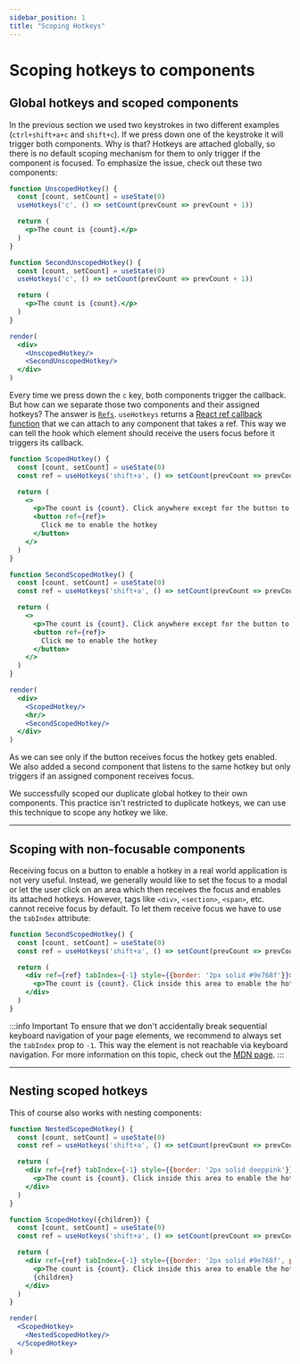 ```yaml
---
sidebar_position: 1
title: "Scoping Hotkeys"
---
```


# Scoping hotkeys to components

## Global hotkeys and scoped components

In the previous section we used two keystrokes in two different examples (`ctrl+shift+a+c` and `shift+c`).
If we press down one of the keystroke it will trigger both components. Why is that?
Hotkeys are attached globally, so there is no default scoping mechanism for them to only trigger if the component is
focused. To emphasize the issue, check out these two components:

```jsx live noInline
function UnscopedHotkey() {
  const [count, setCount] = useState(0)
  useHotkeys('c', () => setCount(prevCount => prevCount + 1))

  return (
    <p>The count is {count}.</p>
  )
}

function SecondUnscopedHotkey() {
  const [count, setCount] = useState(0)
  useHotkeys('c', () => setCount(prevCount => prevCount + 1))

  return (
    <p>The count is {count}.</p>
  )
}

render(
  <div>
    <UnscopedHotkey/>
    <SecondUnscopedHotkey/>
  </div>
)
```

Every time we press down the `c` key, both components trigger the callback. But how can we separate those two components
and their assigned hotkeys? The answer is [`Refs`](https://react.dev/learn/manipulating-the-dom-with-refs). `useHotkeys`
returns a [React ref callback function](https://react.dev/reference/react-dom/components/common#ref-callback) that we
can attach to any component that takes a ref. This way we can tell the hook which element should receive the users focus
before it triggers its callback.

```jsx live noInline
function ScopedHotkey() {
  const [count, setCount] = useState(0)
  const ref = useHotkeys('shift+a', () => setCount(prevCount => prevCount + 1))

  return (
    <>
      <p>The count is {count}. Click anywhere except for the button to disable the hotkey.</p>
      <button ref={ref}>
        Click me to enable the hotkey
      </button>
    </>
  )
}

function SecondScopedHotkey() {
  const [count, setCount] = useState(0)
  const ref = useHotkeys('shift+a', () => setCount(prevCount => prevCount + 1))

  return (
    <>
      <p>The count is {count}. Click anywhere except for the button to disable the hotkey.</p>
      <button ref={ref}>
        Click me to enable the hotkey
      </button>
    </>
  )
}

render(
  <div>
    <ScopedHotkey/>
    <hr/>
    <SecondScopedHotkey/>
  </div>
)
```

As we can see only if the button receives focus the hotkey gets enabled. We also added a second component that
listens to the same hotkey but only triggers if an assigned component receives focus.

We successfully scoped our duplicate global hotkey to their own components. This practice isn't restricted to duplicate
hotkeys, we can use this technique to scope any hotkey we like.

***

## Scoping with non-focusable components

Receiving focus on a button to enable a hotkey in a real world application is not very useful. Instead, we generally would
like to set the focus to a modal or let the user click on an area which then receives the focus and enables
its attached hotkeys. However, tags like `<div>`, `<section>`, `<span>`, etc. cannot receive focus by default. To let them
receive focus we have to use the `tabIndex` attribute:

```jsx live
function SecondScopedHotkey() {
  const [count, setCount] = useState(0)
  const ref = useHotkeys('shift+a', () => setCount(prevCount => prevCount + 1))

  return (
    <div ref={ref} tabIndex={-1} style={{border: '2px solid #9e768f'}}>
      <p>The count is {count}. Click inside this area to enable the hotkey.</p>
    </div>
  )
}
```

:::info Important
To ensure that we don't accidentally break sequential keyboard navigation of your page elements, we recommend to always
set the `tabIndex` prop to `-1`. This way the element is not reachable via keyboard navigation. For more information on
this topic, check out the [MDN page](https://developer.mozilla.org/en-US/docs/Web/HTML/Global_attributes/tabindex).
:::

***

## Nesting scoped hotkeys

This of course also works with nesting components:

```jsx live noInline
function NestedScopedHotkey() {
  const [count, setCount] = useState(0)
  const ref = useHotkeys('shift+a', () => setCount(prevCount => prevCount + 1))

  return (
    <div ref={ref} tabIndex={-1} style={{border: '2px solid deeppink'}}>
      <p>The count is {count}. Click inside this area to enable the hotkey.</p>
    </div>
  )
}

function ScopedHotkey({children}) {
  const [count, setCount] = useState(0)
  const ref = useHotkeys('shift+a', () => setCount(prevCount => prevCount + 1))

  return (
    <div ref={ref} tabIndex={-1} style={{border: '2px solid #9e768f', padding: '3px'}}>
      <p>The count is {count}. Click inside this area to enable the hotkey.</p>
      {children}
    </div>
  )
}

render(
  <ScopedHotkey>
    <NestedScopedHotkey/>
  </ScopedHotkey>
)
```
